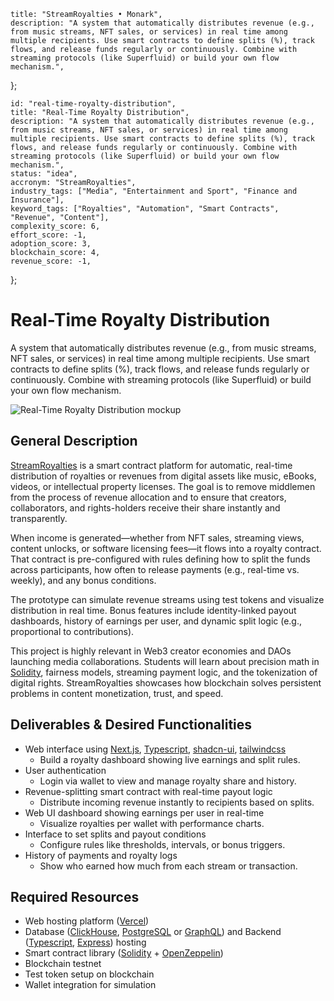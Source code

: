     title: "StreamRoyalties • Monark",
    description: "A system that automatically distributes revenue (e.g., from music streams, NFT sales, or services) in real time among multiple recipients. Use smart contracts to define splits (%), track flows, and release funds regularly or continuously. Combine with streaming protocols (like Superfluid) or build your own flow mechanism.",
};

    id: "real-time-royalty-distribution",
    title: "Real-Time Royalty Distribution",
    description: "A system that automatically distributes revenue (e.g., from music streams, NFT sales, or services) in real time among multiple recipients. Use smart contracts to define splits (%), track flows, and release funds regularly or continuously. Combine with streaming protocols (like Superfluid) or build your own flow mechanism.",
    status: "idea",
    accronym: "StreamRoyalties",
    industry_tags: ["Media", "Entertainment and Sport", "Finance and Insurance"],
    keyword_tags: ["Royalties", "Automation", "Smart Contracts", "Revenue", "Content"],
    complexity_score: 6,
    effort_score: -1,
    adoption_score: 3,
    blockchain_score: 4,
    revenue_score: -1,
};

# Real-Time Royalty Distribution

A system that automatically distributes revenue (e.g., from music streams, NFT sales, or services) in real time among multiple recipients. Use smart contracts to define splits (%), track flows, and release funds regularly or continuously. Combine with streaming protocols (like Superfluid) or build your own flow mechanism.

![Real-Time Royalty Distribution mockup](/images/project/real-time-royalty-distribution.jpg)

## General Description

[StreamRoyalties](https://streamroyalties.monark.io) is a smart contract platform for automatic, real-time distribution of royalties or revenues from digital assets like music, eBooks, videos, or intellectual property licenses. The goal is to remove middlemen from the process of revenue allocation and to ensure that creators, collaborators, and rights-holders receive their share instantly and transparently.

When income is generated—whether from NFT sales, streaming views, content unlocks, or software licensing fees—it flows into a royalty contract. That contract is pre-configured with rules defining how to split the funds across participants, how often to release payments (e.g., real-time vs. weekly), and any bonus conditions.

The prototype can simulate revenue streams using test tokens and visualize distribution in real time. Bonus features include identity-linked payout dashboards, history of earnings per user, and dynamic split logic (e.g., proportional to contributions).

This project is highly relevant in Web3 creator economies and DAOs launching media collaborations. Students will learn about precision math in [Solidity](https://soliditylang.org/), fairness models, streaming payment logic, and the tokenization of digital rights. StreamRoyalties showcases how blockchain solves persistent problems in content monetization, trust, and speed.

## Deliverables & Desired Functionalities

- Web interface using [Next.js](https://nextjs.org/), [Typescript](https://www.typescriptlang.org/), [shadcn-ui](https://ui.shadcn.com/), [tailwindcss](https://tailwindcss.com/)
    - Build a royalty dashboard showing live earnings and split rules.
- User authentication 
    - Login via wallet to view and manage royalty share and history.
- Revenue-splitting smart contract with real-time payout logic
    - Distribute incoming revenue instantly to recipients based on splits.
- Web UI dashboard showing earnings per user in real-time
    - Visualize royalties per wallet with performance charts.
- Interface to set splits and payout conditions
    - Configure rules like thresholds, intervals, or bonus triggers.
- History of payments and royalty logs
    - Show who earned how much from each stream or transaction.

## Required Resources

- Web hosting platform ([Vercel](https://www.vercel.com/))
- Database ([ClickHouse](https://clickhouse.com/), [PostgreSQL](https://www.postgresql.org/) or [GraphQL](https://graphql.org/)) and Backend ([Typescript](https://www.typescriptlang.org/), [Express](https://expressjs.com/)) hosting
- Smart contract library ([Solidity](https://soliditylang.org/) + [OpenZeppelin](https://www.openzeppelin.com/))
- Blockchain testnet
- Test token setup on blockchain
- Wallet integration for simulation
